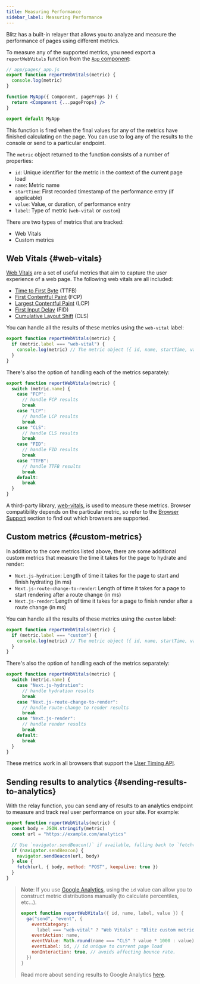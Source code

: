 ```yaml
---
title: Measuring Performance
sidebar_label: Measuring Performance
---
```


Blitz has a built-in relayer that allows you to analyze and measure the
performance of pages using different metrics.

To measure any of the supported metrics, you need export a
`reportWebVitals` function from the [`App` component](./app-component):

```jsx
// app/pages/_app.js
export function reportWebVitals(metric) {
  console.log(metric)
}

function MyApp({ Component, pageProps }) {
  return <Component {...pageProps} />
}

export default MyApp
```

This function is fired when the final values for any of the metrics have
finished calculating on the page. You can use to log any of the results to
the console or send to a particular endpoint.

The `metric` object returned to the function consists of a number of
properties:

- `id`: Unique identifier for the metric in the context of the current
  page load
- `name`: Metric name
- `startTime`: First recorded timestamp of the performance entry (if
  applicable)
- `value`: Value, or duration, of performance entry
- `label`: Type of metric (`web-vital` or `custom`)

There are two types of metrics that are tracked:

- Web Vitals
- Custom metrics

## Web Vitals {#web-vitals}

[Web Vitals](https://web.dev/vitals/) are a set of useful metrics that aim
to capture the user experience of a web page. The following web vitals are
all included:

- [Time to First Byte](https://developer.mozilla.org/en-US/docs/Glossary/Time_to_first_byte)
  (TTFB)
- [First Contentful Paint](https://developer.mozilla.org/en-US/docs/Glossary/First_contentful_paint)
  (FCP)
- [Largest Contentful Paint](https://web.dev/lcp/) (LCP)
- [First Input Delay](https://web.dev/fid/) (FID)
- [Cumulative Layout Shift](https://web.dev/cls/) (CLS)

You can handle all the results of these metrics using the `web-vital`
label:

```js
export function reportWebVitals(metric) {
  if (metric.label === "web-vital") {
    console.log(metric) // The metric object ({ id, name, startTime, value, label }) is logged to the console
  }
}
```

There's also the option of handling each of the metrics separately:

```js
export function reportWebVitals(metric) {
  switch (metric.name) {
    case "FCP":
      // handle FCP results
      break
    case "LCP":
      // handle LCP results
      break
    case "CLS":
      // handle CLS results
      break
    case "FID":
      // handle FID results
      break
    case "TTFB":
      // handle TTFB results
      break
    default:
      break
  }
}
```

A third-party library,
[web-vitals](https://github.com/GoogleChrome/web-vitals), is used to
measure these metrics. Browser compatibility depends on the particular
metric, so refer to the
[Browser Support](https://github.com/GoogleChrome/web-vitals#browser-support)
section to find out which browsers are supported.

## Custom metrics {#custom-metrics}

In addition to the core metrics listed above, there are some additional
custom metrics that measure the time it takes for the page to hydrate and
render:

- `Next.js-hydration`: Length of time it takes for the page to start and
  finish hydrating (in ms)
- `Next.js-route-change-to-render`: Length of time it takes for a page to
  start rendering after a route change (in ms)
- `Next.js-render`: Length of time it takes for a page to finish render
  after a route change (in ms)

You can handle all the results of these metrics using the `custom` label:

```js
export function reportWebVitals(metric) {
  if (metric.label === "custom") {
    console.log(metric) // The metric object ({ id, name, startTime, value, label }) is logged to the console
  }
}
```

There's also the option of handling each of the metrics separately:

```js
export function reportWebVitals(metric) {
  switch (metric.name) {
    case "Next.js-hydration":
      // handle hydration results
      break
    case "Next.js-route-change-to-render":
      // handle route-change to render results
      break
    case "Next.js-render":
      // handle render results
      break
    default:
      break
  }
}
```

These metrics work in all browsers that support the
[User Timing API](https://caniuse.com/#feat=user-timing).

## Sending results to analytics {#sending-results-to-analytics}

With the relay function, you can send any of results to an analytics
endpoint to measure and track real user performance on your site. For
example:

```js
export function reportWebVitals(metric) {
  const body = JSON.stringify(metric)
  const url = "https://example.com/analytics"

  // Use `navigator.sendBeacon()` if available, falling back to `fetch()`.
  if (navigator.sendBeacon) {
    navigator.sendBeacon(url, body)
  } else {
    fetch(url, { body, method: "POST", keepalive: true })
  }
}
```

> **Note**: If you use
> [Google Analytics](https://analytics.google.com/analytics/web/), using
> the `id` value can allow you to construct metric distributions manually
> (to calculate percentiles, etc...).
>
> ```js
> export function reportWebVitals({ id, name, label, value }) {
>   ga("send", "event", {
>     eventCategory:
>       label === "web-vital" ? "Web Vitals" : "Blitz custom metric",
>     eventAction: name,
>     eventValue: Math.round(name === "CLS" ? value * 1000 : value), // values must be integers
>     eventLabel: id, // id unique to current page load
>     nonInteraction: true, // avoids affecting bounce rate.
>   })
> }
> ```
>
> Read more about sending results to Google Analytics
> [here](https://github.com/GoogleChrome/web-vitals#send-the-results-to-google-analytics).
